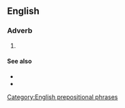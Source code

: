 ==English==

===Adverb===
{{en-adv|head=[[in]] [[principal]]|-}}

# {{misspelling of|in principle|lang=en}}

====See also====
* {{l|en|principle}}
* {{l|en|principal}}

[[Category:English prepositional phrases]]